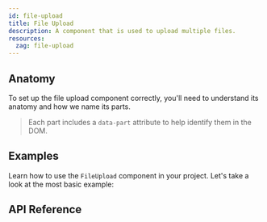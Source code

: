 ```yaml
---
id: file-upload
title: File Upload
description: A component that is used to upload multiple files.
resources:
  zag: file-upload
---
```


<ComponentPreview />

## Anatomy

To set up the file upload component correctly, you'll need to understand its
anatomy and how we name its parts.

> Each part includes a `data-part` attribute to help identify them in the DOM.

<Anatomy id="file-upload" />

## Examples

Learn how to use the `FileUpload` component in your project. Let's take a look
at the most basic example:

<Story id="Basic" />

## API Reference

<ComponentTypes />
